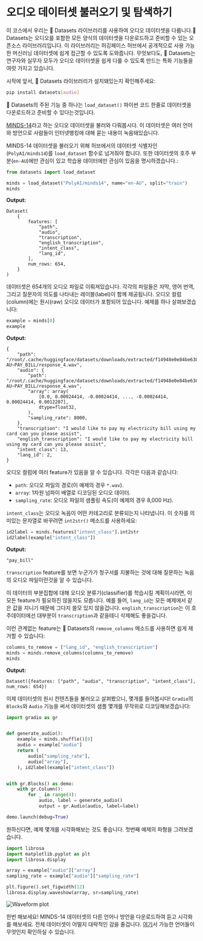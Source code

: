 # 오디오 데이터셋 불러오기 및 탐색하기

이 코스에서 우리는 🤗 Datasets 라이브러리를 사용하여 오디오 데이터셋을 다룹니다.🤗 Datasets는 오디오를 포함한 모든 양식의 데이터셋을 다운로드하고 준비할 수 있는 오픈소스 라이브러리입니다.
이 라이브러리는 허깅페이스 허브에서 공개적으로 사용 가능한 머신러닝 데이터셋에 쉽게 접근할 수 있도록 도와줍니다. 무엇보다도, 🤗 Datasets는 연구자와 실무자 모두가 오디오 데이터셋을 쉽게 다룰 수 있도록 만드는 특화 기능들을 여럿 가지고 있습니다.

시작에 앞서, 🤗 Datasets 라이브러리가 설치돼있는지 확인해주세요:

```bash
pip install datasets[audio]
```

🤗 Datasets의 주된 기능 중 하나는 `load_dataset()` 파이썬 코드 한줄로 데이터셋을 다운로드하고 준비할 수 있다는것입니다.


[MINDS-14](https://huggingface.co/datasets/PolyAI/minds14)라고 하는 오디오 데이터셋을 불러와 다뤄봅시다. 이 데이터셋은 여러 언어와 방언으로 사람들이 인터넷뱅킹에 대해 묻는 내용이 녹음돼있습니다.

MINDS-14 데이터셋을 불러오기 위해 허브에서의 데이터셋 식별자인 (`PolyAI/minds14`)를 `load_dataset` 함수로 넘겨줘야 합니다. 또한 데이터셋의 호주 부분(`en-AU`)에만 관심이 있고 학습용 데이터에만 관심이 있음을 명시하겠습니다.:

```py
from datasets import load_dataset

minds = load_dataset("PolyAI/minds14", name="en-AU", split="train")
minds
```

**Output:**
```out
Dataset(
    {
        features: [
            "path",
            "audio",
            "transcription",
            "english_transcription",
            "intent_class",
            "lang_id",
        ],
        num_rows: 654,
    }
)
```

데이터셋은 654개의 오디오 파일로 이뤄져있습니다. 각각의 파일들은 자막, 영어 번역, 그리고 질문자의 의도를 나타내는 레이블(label)이 함께 제공됩니다. 오디오 컬럼(column)에는 원시(raw) 오디오 데이터가 포함되어 있습니다. 예제를 하나 살펴보겠습니다:

```py
example = minds[0]
example
```

**Output:**
```out
{
    "path": "/root/.cache/huggingface/datasets/downloads/extracted/f14948e0e84be638dd7943ac36518a4cf3324e8b7aa331c5ab11541518e9368c/en-AU~PAY_BILL/response_4.wav",
    "audio": {
        "path": "/root/.cache/huggingface/datasets/downloads/extracted/f14948e0e84be638dd7943ac36518a4cf3324e8b7aa331c5ab11541518e9368c/en-AU~PAY_BILL/response_4.wav",
        "array": array(
            [0.0, 0.00024414, -0.00024414, ..., -0.00024414, 0.00024414, 0.0012207],
            dtype=float32,
        ),
        "sampling_rate": 8000,
    },
    "transcription": "I would like to pay my electricity bill using my card can you please assist",
    "english_transcription": "I would like to pay my electricity bill using my card can you please assist",
    "intent_class": 13,
    "lang_id": 2,
}
```

오디오 컬럼에 여러 feature가 있음을 알 수 있습니다. 각각은 다음과 같습니다: 
* `path`: 오디오 파일의 경로(이 예제의 경우 `*.wav`).
* `array`: 1차원 넘파이 배열로 디코딩된 오디오 데이터.
* `sampling_rate`: 오디오 파일의 샘플링 속도(이 예제의 경우 8,000 Hz).


`intent_class`는 오디오 녹음이 어떤 카테고리로 분류되는지 나타냅니다. 이 숫자를 의미있는 문자열로 바꾸려면 `int2str()` 메소드를 사용하세요:

```py
id2label = minds.features["intent_class"].int2str
id2label(example["intent_class"])
```

**Output:**
```out
"pay_bill"
```

`transcription` feature를 보면 누군가가 청구서를 지불하는 것에 대해 질문하는 녹음의 오디오 파일이란것을 알 수 있습니다.

이 데이터의 부분집합에 대해 오디오 분류기(classifier)를 학습시킬 계획이시라면, 이 모든 feature가 필요하진 않을지도 모릅니다. 예를 들어, `lang_id`는 모든 예제에서 같은 값을 지니기 때문에 그다지 쓸모 있지 않을겁니다.  `english_transcription`는 이 호주데이터에선 대부분이 `transcription`과 같을테니 삭제해도 좋을겁니다.

이런 관계없는 feature는 🤗 Datasets의 `remove_columns` 메소드를 사용하면 쉽게 제거할 수 있습니다:

```py
columns_to_remove = ["lang_id", "english_transcription"]
minds = minds.remove_columns(columns_to_remove)
minds
```

**Output:**
```out
Dataset({features: ["path", "audio", "transcription", "intent_class"], num_rows: 654})
```

이제 데이터셋의 원시 컨텐츠들을 불러오고 살펴봤으니, 몇개를 들어봅시다!
`Gradio`의 `Blocks`와 `Audio` 기능을 써서 데이터셋의 샘플 몇개를 무작위로 디코딩해보겠습니다:

```py
import gradio as gr


def generate_audio():
    example = minds.shuffle()[0]
    audio = example["audio"]
    return (
        audio["sampling_rate"],
        audio["array"],
    ), id2label(example["intent_class"])


with gr.Blocks() as demo:
    with gr.Column():
        for _ in range(4):
            audio, label = generate_audio()
            output = gr.Audio(audio, label=label)

demo.launch(debug=True)
```

원하신다면, 예제 몇개를 시각화해보는 것도 좋습니다. 첫번째 예제의 파형을 그려보겠습니다.

```py
import librosa
import matplotlib.pyplot as plt
import librosa.display

array = example["audio"]["array"]
sampling_rate = example["audio"]["sampling_rate"]

plt.figure().set_figwidth(12)
librosa.display.waveshow(array, sr=sampling_rate)
```

<div class="flex justify-center">
    <img src="https://huggingface.co/datasets/huggingface-course/audio-course-images/resolve/main/waveform_unit1.png" alt="Waveform plot">
</div>

한번 해보세요! MINDS-14 데이터셋의 다른 언어나 방언을 다운로드하여 듣고 시각화를 해보세요. 전체 데이터셋이 어떨지 대략적인 감을 줄겁니다. [여기](https://huggingface.co/datasets/PolyAI/minds14)서 가능한 언어들이 무엇인지 확인하실 수 있습니다.
